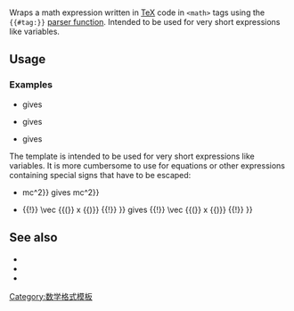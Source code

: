 {{缺乏中文说明}}
{{Documentation subpage}}
<!-- Categories and interwikis go at the bottom of this page. -->

<br />

Wraps a math expression written in [[TeX]] code in <tt><nowiki><math></nowiki></tt> tags using the <code><nowiki>{{#tag:}}</nowiki></code> [[WP:PF|parser function]]. Intended to be used for very short expressions like variables.

== Usage ==

{{tlxi|tmath|expressin}}

===Examples===

*{{tlc|tmath|a}} gives {{tmath|a}}

*{{tlc|tmath|\pi}} gives {{tmath|\pi}}

*{{tlc|tmath|x_0}} gives {{tmath|x_0}}

The template is intended to be used for very short expressions like variables. It is more cumbersome to use for equations or other expressions containing special signs that have to be escaped:

*{{tlc|tmath|<nowiki>E{{=}}mc^2</nowiki>}} gives {{tmath|E{{=}}mc^2}}

*{{tlc|tmath|<nowiki>x {{=}} {{!}} \vec {{(}} x {{)}} {{!}} </nowiki>}} gives {{tmath|x {{=}} {{!}} \vec {{(}} x {{)}} {{!}} }}

== See also ==

*{{tl|math}}
*{{tl|bigmath}}
*{{tl|mvar}}

<includeonly>
<!-- Categories and interwikis go here: -->
[[Category:数学格式模板]]
</includeonly>